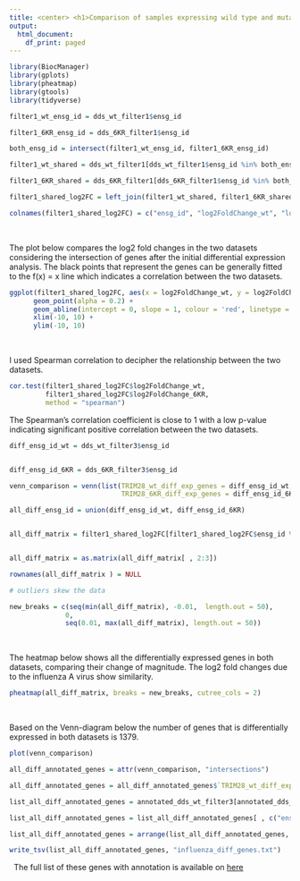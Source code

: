 ---
title: <center> <h1>Comparison of samples expressing wild type and mutant TRIM28</h1> </center>
output:
  html_document:
    df_print: paged
---


```{r load_packages_comp, include=FALSE}
library(BiocManager)
library(gplots)
library(pheatmap)
library(gtools)
library(tidyverse)
```




```{r com_test, include=FALSE}
filter1_wt_ensg_id = dds_wt_filter1$ensg_id

filter1_6KR_ensg_id = dds_6KR_filter1$ensg_id

both_ensg_id = intersect(filter1_wt_ensg_id, filter1_6KR_ensg_id)

filter1_wt_shared = dds_wt_filter1[dds_wt_filter1$ensg_id %in% both_ensg_id, c("ensg_id", "log2FoldChange") ]

filter1_6KR_shared = dds_6KR_filter1[dds_6KR_filter1$ensg_id %in% both_ensg_id, c("ensg_id", "log2FoldChange") ]

filter1_shared_log2FC = left_join(filter1_wt_shared, filter1_6KR_shared, by = c("ensg_id" = "ensg_id"))

colnames(filter1_shared_log2FC) = c("ensg_id", "log2FoldChange_wt", "log2FoldChange_6KR")

```

\ 
\ 
\ 


The plot below compares the log2 fold changes in the two datasets considering the intersection of genes after the initial differential expression analysis. The black points that represent the genes can be generally fitted to the f(x) = x line which indicates a correlation between the two datasets.


```{r comp_log2fc, echo=FALSE, warning = FALSE}

ggplot(filter1_shared_log2FC, aes(x = log2FoldChange_wt, y = log2FoldChange_6KR))+
      geom_point(alpha = 0.2) +
      geom_abline(intercept = 0, slope = 1, colour = 'red', linetype = 2) +
      xlim(-10, 10) +
      ylim(-10, 10)
```

\ 

I used Spearman correlation to decipher the relationship between the two datasets.



```{r comp_cor, echo=FALSE,warning = FALSE, comment=""}

cor.test(filter1_shared_log2FC$log2FoldChange_wt,
         filter1_shared_log2FC$log2FoldChange_6KR,
         method = "spearman")

```

The Spearman's correlation coefficient is close to 1 with a low p-value indicating significant positive correlation between the two datasets.


```{r comp_venn, include=FALSE}


diff_ensg_id_wt = dds_wt_filter3$ensg_id


diff_ensg_id_6KR = dds_6KR_filter3$ensg_id

venn_comparison = venn(list(TRIM28_wt_diff_exp_genes = diff_ensg_id_wt,
                            TRIM28_6KR_diff_exp_genes = diff_ensg_id_6KR))
```



```{r comp_heat, include=FALSE}
all_diff_ensg_id = union(diff_ensg_id_wt, diff_ensg_id_6KR)


all_diff_matrix = filter1_shared_log2FC[filter1_shared_log2FC$ensg_id %in% all_diff_ensg_id, ]


all_diff_matrix = as.matrix(all_diff_matrix[ , 2:3])

rownames(all_diff_matrix ) = NULL

# outliers skew the data

new_breaks = c(seq(min(all_diff_matrix), -0.01,  length.out = 50),
              0,
              seq(0.01, max(all_diff_matrix), length.out = 50))


```

\ 


The heatmap below shows all the differentially expressed genes in both datasets, comparing their change of magnitude. The log2 fold changes due to the influenza A virus show similarity.

```{r comp_h_map, echo=FALSE}
pheatmap(all_diff_matrix, breaks = new_breaks, cutree_cols = 2)
```

\ 

Based on the Venn-diagram below the number of genes that is differentially expressed in both datasets is 1379.



```{r com_plot_venn, echo=FALSE}

plot(venn_comparison)

```


```{r comp_write, include=FALSE}

all_diff_annotated_genes = attr(venn_comparison, "intersections")

all_diff_annotated_genes = all_diff_annotated_genes$`TRIM28_wt_diff_exp_genes:TRIM28_6KR_diff_exp_genes`

list_all_diff_annotated_genes = annotated_dds_wt_filter3[annotated_dds_wt_filter3$ensg_id %in% all_diff_annotated_genes, ]

list_all_diff_annotated_genes = list_all_diff_annotated_genes[ , c("ensg_id", "external_gene_name", "chromosome_name", "description" )]

list_all_diff_annotated_genes = arrange(list_all_diff_annotated_genes, ensg_id)

write_tsv(list_all_diff_annotated_genes, "influenza_diff_genes.txt")

```

\ 
The full list of these genes with annotation is available on [here](./influenza_diff_genes.txt)

\ 



